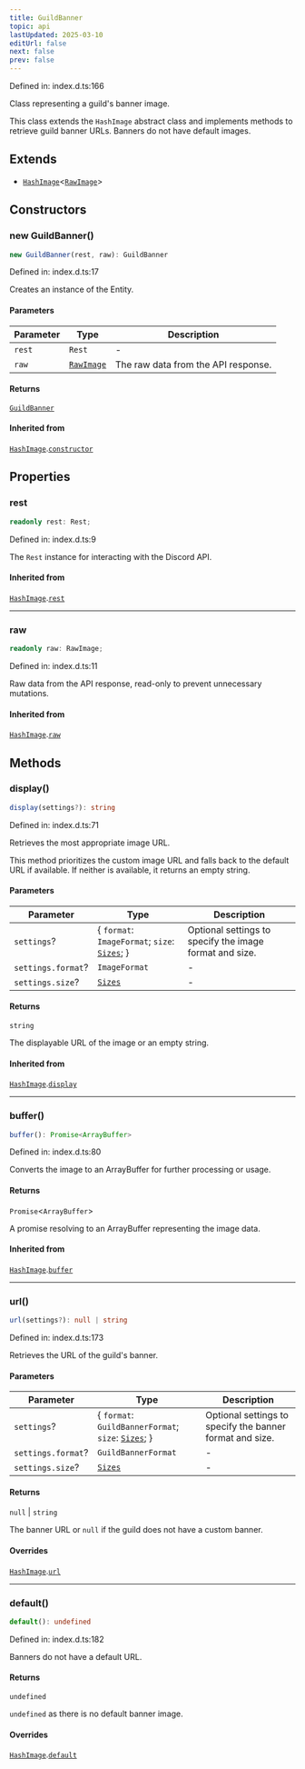 ```yaml
---
title: GuildBanner
topic: api
lastUpdated: 2025-03-10
editUrl: false
next: false
prev: false
---
```


Defined in: index.d.ts:166

Class representing a guild's banner image.

This class extends the `HashImage` abstract class and implements methods to
retrieve guild banner URLs. Banners do not have default images.

## Extends

- [`HashImage`](/api/classes/dev/classes/hashimage/)\<[`RawImage`](/api/classes/dev/interfaces/rawimage/)\>

## Constructors

### new GuildBanner()

```ts
new GuildBanner(rest, raw): GuildBanner
```

Defined in: index.d.ts:17

Creates an instance of the Entity.

#### Parameters

| Parameter | Type | Description |
| ------ | ------ | ------ |
| `rest` | `Rest` | - |
| `raw` | [`RawImage`](/api/classes/dev/interfaces/rawimage/) | The raw data from the API response. |

#### Returns

[`GuildBanner`](/api/classes/dev/classes/guildbanner/)

#### Inherited from

[`HashImage`](/api/classes/dev/classes/hashimage/).[`constructor`](/api/classes/dev/classes/hashimage/#constructors)

## Properties

### rest

```ts
readonly rest: Rest;
```

Defined in: index.d.ts:9

The `Rest` instance for interacting with the Discord API.

#### Inherited from

[`HashImage`](/api/classes/dev/classes/hashimage/).[`rest`](/api/classes/dev/classes/hashimage/#rest-1)

***

### raw

```ts
readonly raw: RawImage;
```

Defined in: index.d.ts:11

Raw data from the API response, read-only to prevent unnecessary mutations.

#### Inherited from

[`HashImage`](/api/classes/dev/classes/hashimage/).[`raw`](/api/classes/dev/classes/hashimage/#raw-1)

## Methods

### display()

```ts
display(settings?): string
```

Defined in: index.d.ts:71

Retrieves the most appropriate image URL.

This method prioritizes the custom image URL and falls back to the default
URL if available. If neither is available, it returns an empty string.

#### Parameters

| Parameter | Type | Description |
| ------ | ------ | ------ |
| `settings`? | \{ `format`: `ImageFormat`; `size`: [`Sizes`](/api/classes/dev/type-aliases/sizes/); \} | Optional settings to specify the image format and size. |
| `settings.format`? | `ImageFormat` | - |
| `settings.size`? | [`Sizes`](/api/classes/dev/type-aliases/sizes/) | - |

#### Returns

`string`

The displayable URL of the image or an empty string.

#### Inherited from

[`HashImage`](/api/classes/dev/classes/hashimage/).[`display`](/api/classes/dev/classes/hashimage/#display)

***

### buffer()

```ts
buffer(): Promise<ArrayBuffer>
```

Defined in: index.d.ts:80

Converts the image to an ArrayBuffer for further processing or usage.

#### Returns

`Promise`\<`ArrayBuffer`\>

A promise resolving to an ArrayBuffer representing the image data.

#### Inherited from

[`HashImage`](/api/classes/dev/classes/hashimage/).[`buffer`](/api/classes/dev/classes/hashimage/#buffer)

***

### url()

```ts
url(settings?): null | string
```

Defined in: index.d.ts:173

Retrieves the URL of the guild's banner.

#### Parameters

| Parameter | Type | Description |
| ------ | ------ | ------ |
| `settings`? | \{ `format`: `GuildBannerFormat`; `size`: [`Sizes`](/api/classes/dev/type-aliases/sizes/); \} | Optional settings to specify the banner format and size. |
| `settings.format`? | `GuildBannerFormat` | - |
| `settings.size`? | [`Sizes`](/api/classes/dev/type-aliases/sizes/) | - |

#### Returns

`null` \| `string`

The banner URL or `null` if the guild does not have a custom banner.

#### Overrides

[`HashImage`](/api/classes/dev/classes/hashimage/).[`url`](/api/classes/dev/classes/hashimage/#url)

***

### default()

```ts
default(): undefined
```

Defined in: index.d.ts:182

Banners do not have a default URL.

#### Returns

`undefined`

`undefined` as there is no default banner image.

#### Overrides

[`HashImage`](/api/classes/dev/classes/hashimage/).[`default`](/api/classes/dev/classes/hashimage/#default)
